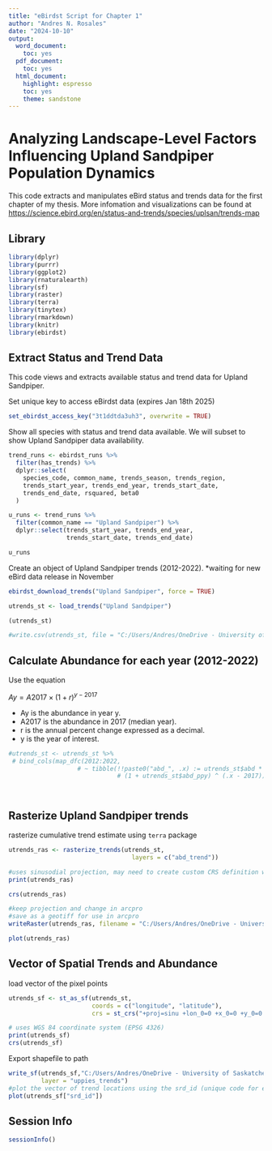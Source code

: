 ```yaml
---
title: "eBirdst Script for Chapter 1"
author: "Andres N. Rosales"
date: "2024-10-10"
output:
  word_document:
    toc: yes
  pdf_document:
    toc: yes
  html_document:
    highlight: espresso
    toc: yes
    theme: sandstone
---
```


# Analyzing Landscape-Level Factors Influencing Upland Sandpiper Population Dynamics

This code extracts and manipulates eBird status and trends data for the first chapter of my thesis. More infomation and visualizations can be found at <https://science.ebird.org/en/status-and-trends/species/uplsan/trends-map>

## Library

```r


library(dplyr)
library(purrr)
library(ggplot2)
library(rnaturalearth)
library(sf)
library(raster)
library(terra)
library(tinytex)
library(rmarkdown)
library(knitr)
library(ebirdst)


```





## Extract Status and Trend Data
This code views and extracts available status and trend data for Upland Sandpiper.


Set unique key to access eBirdst data (expires Jan 18th 2025)
```r
set_ebirdst_access_key("3t1ddtda3uh3", overwrite = TRUE)

```

Show all species with status and trend data available. We will subset to show Upland Sandpiper data availability. 
```r

trend_runs <- ebirdst_runs %>%
  filter(has_trends) %>%
  dplyr::select(
    species_code, common_name, trends_season, trends_region,
    trends_start_year, trends_end_year, trends_start_date,
    trends_end_date, rsquared, beta0
  )

u_runs <- trend_runs %>%
  filter(common_name == "Upland Sandpiper") %>%
  dplyr::select(trends_start_year, trends_end_year, 
                trends_start_date, trends_end_date)

u_runs

```
Create an object of Upland Sandpiper trends (2012-2022). 
*waiting for new eBird data release in November
```r
ebirdst_download_trends("Upland Sandpiper", force = TRUE)

utrends_st <- load_trends("Upland Sandpiper")

(utrends_st)

#write.csv(utrends_st, file = "C:/Users/Andres/OneDrive - University of Saskatchewan/17_Analysis/Chapter1/eBird trend data/Cornell/eBirdst package/2012-2022/Raw/utrends20122022.csv", row.names = FALSE) 
```

## Calculate Abundance for each year (2012-2022)

Use the equation 

$Ay = A2017 × (1 + r)^{y-2017}$

- Ay is the abundance in year y.
- A2017  is the abundance in 2017 (median year).
- r is the annual percent change expressed as a decimal.
- y is the year of interest.

```r

#utrends_st <- utrends_st %>%
 # bind_cols(map_dfc(2012:2022, 
                   # ~ tibble(!!paste0("abd_", .x) := utrends_st$abd * 
                              # (1 + utrends_st$abd_ppy) ^ (.x - 2017))))




```


## Rasterize Upland Sandpiper trends

rasterize cumulative trend estimate using `terra` package
```r
utrends_ras <- rasterize_trends(utrends_st, 
                                  layers = c("abd_trend"))

#uses sinusodial projection, may need to create custom CRS definition when bringing into arcpro
print(utrends_ras)

crs(utrends_ras)

```


```r
#keep projection and change in arcpro
#save as a geotiff for use in arcpro
writeRaster(utrends_ras, filename = "C:/Users/Andres/OneDrive - University of Saskatchewan/14_Arcpro/Chapter1/Shapefiles/ebirdst/utrends_ras2022.tif", overwrite = TRUE)

plot(utrends_ras)

```


## Vector of Spatial Trends and Abundance
load vector of the pixel points 

```r
utrends_sf <- st_as_sf(utrends_st, 
                       coords = c("longitude", "latitude"), 
                       crs = st_crs("+proj=sinu +lon_0=0 +x_0=0 +y_0=0 +R=6371007.181 +units=m +no_defs"))

# uses WGS 84 coordinate system (EPSG 4326)
print(utrends_sf)
crs(utrends_sf)
```


Export shapefile to path 
```r
write_sf(utrends_sf,"C:/Users/Andres/OneDrive - University of Saskatchewan/14_Arcpro/Chapter1/Shapefiles/ebirdst/utrends_sf2022.gpkg",
         layer = "uppies_trends")
#plot the vector of trend locations using the srd_id (unique code for every pixel)
plot(utrends_sf["srd_id"])
```


## Session Info
```r
sessionInfo()
```

